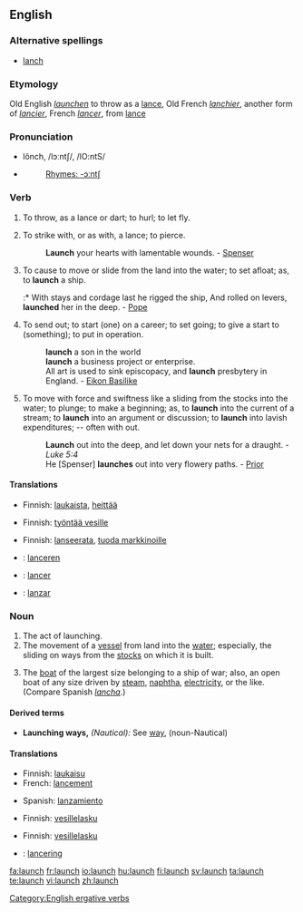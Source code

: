 ==English==

===Alternative spellings===
* [[lanch]]

===Etymology===
Old English ''[[launchen]]'' to throw as a [[lance]], Old French ''[[lanchier]]'', another form of ''[[lancier]]'', French ''[[lancer]]'', from [[lance]]

===Pronunciation===
* lônch, /lɔːntʃ/, /lO:ntS/
* {{audio|en-us-launch.ogg|Audio (US)}}
*: [[Rhymes:English:-ɔːntʃ|Rhymes: -ɔːntʃ]]

===Verb===
{{en-verb|launch|es}}

# {{transitive}} To throw, as a lance or dart; to hurl; to let fly.
# {{transitive}} {{obsolete}} To strike with, or as with, a lance; to pierce.
#: '''Launch''' your hearts with lamentable wounds. - [[Spenser]]
# {{transitive}} To cause to move or slide from the land into the water; to set afloat; as, to '''launch''' a ship.
#:* With stays and cordage last he rigged the ship, And rolled on levers, '''launched''' her in the deep. - [[Pope]]
# {{transitive}} To send out; to start (one) on a career; to set going; to give a start to (something); to put in operation.
#: '''launch''' a son in the world
#: '''launch''' a business project or enterprise.
#: All art is used to sink episcopacy, and '''launch''' presbytery in England. - [[Eikon Basilike]]
# {{intransitive}} To move with force and swiftness like a sliding from the stocks into the water; to plunge; to make a beginning; as, to '''launch''' into the current of a stream; to '''launch''' into an argument or discussion; to '''launch''' into lavish expenditures; -- often with out.
#: '''Launch''' out into the deep, and let down your nets for a draught. - ''Luke 5:4''
#: He [Spenser] '''launches''' out into very flowery paths. - [[Prior]]

====Translations====
{{trans-top|To throw, as a lance or dart; to hurl; to let fly}}
* Finnish: [[laukaista]], [[heittää]]
{{trans-mid}}
{{trans-bottom}}

{{trans-top|To strike with, or as with, a lance; to pierce}}
{{trans-mid}}
{{trans-bottom}}

{{trans-top|To cause to move or slide from the land into the water}}
* Finnish: [[työntää vesille]]
{{trans-mid}}
{{trans-bottom}}

{{trans-top|To send out; to start (one) on a career; to set going; to give a start to (something); to put in operation}}
* Finnish: [[lanseerata]], [[tuoda markkinoille]]
{{trans-mid}}
{{trans-bottom}}

{{checktrans-top}}
* {{ttbc|Dutch}}: [[lanceren]]
* {{ttbc|French}}: [[lancer]]
{{checktrans-mid}}
* {{ttbc|Spanish}}: [[lanzar]]
{{checktrans-bottom}}

===Noun===
{{en-noun|es}}

# The act of launching.
# The movement of a [[vessel]] from land into the [[water]]; especially, the sliding on ways from the [[stocks]] on which it is built.
# {{context|nautical}} The [[boat]] of the largest size belonging to a ship of war; also, an open boat of any size driven by [[steam]], [[naphtha]], [[electricity]], or the like. (Compare Spanish ''[[lancha]]''.)

====Derived terms====
* '''Launching ways,''' ''(Nautical):'' See [[way]], (noun-Nautical)

====Translations====
{{trans-top|The act of launching}}
* Finnish: [[laukaisu]]
* French: [[lancement]] {{m}}
{{trans-mid}}
* Spanish: [[lanzamiento]] {{m}}
{{trans-bottom}}

{{trans-top|The movement of a vessel from land into the water}}
* Finnish: [[vesillelasku]]
{{trans-mid}}
{{trans-bottom}}

{{trans-top|The boat of the largest size belonging to a ship of war}}
* Finnish: [[vesillelasku]]
{{trans-mid}}
{{trans-bottom}}

{{checktrans-top}}
* {{ttbc|Dutch}}: [[lancering]] {{f}}
{{checktrans-mid}}
{{checktrans-bottom}}

[[Category:English ergative verbs]]

[[fa:launch]]
[[fr:launch]]
[[io:launch]]
[[hu:launch]]
[[fi:launch]]
[[sv:launch]]
[[ta:launch]]
[[te:launch]]
[[vi:launch]]
[[zh:launch]]